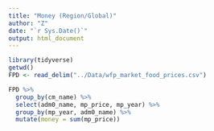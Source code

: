 ```yaml
---
title: "Money (Region/Global)"
author: "Z"
date: "`r Sys.Date()`"
output: html_document
---
```


```r
library(tidyverse)
getwd()
FPD <- read_delim("../Data/wfp_market_food_prices.csv")

FPD %>% 
  group_by(cm_name) %>% 
  select(adm0_name, mp_price, mp_year) %>% 
  group_by(mp_year, adm0_name) %>% 
  mutate(money = sum(mp_price))
  
```